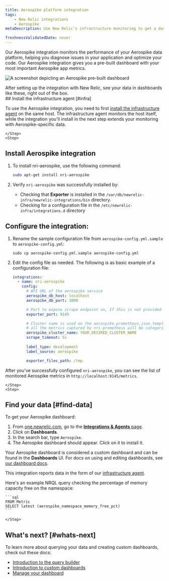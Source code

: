 ```yaml
---
title: Aerospike platform integration
tags:
    - New Relic integrations
    - Aerospike
metaDescription: Use New Relic's infrastructure monitoring to get a dashboard with metrics from your Aerospike platform. 

freshnessValidatedDate: never
---
```



Our Aerospike integration monitors the performance of your Aerospike data platform, helping you diagnose issues in your application and optimize your code. Our Aerospike integration gives you a pre-built dashboard with your most important Aerospike app metrics.

<img
    title="aerospike dashboard"
    alt="A screenshot depicting an Aerospike pre-built dashboard"
    src={infrastructureAerospikeDashboard}
/>

<figcaption>
After setting up the integration with New Relic, see your data in dashboards like these, right out of the box.
</figcaption>

<Steps>
    <Step>
## Install the infrastructure agent [#infra]

To use the Aerospike integration, you need to first [install the infrastructure agent](/docs/infrastructure/install-infrastructure-agent/get-started/install-infrastructure-agent-new-relic/) on the same host. The infrastructure agent monitors the host itself, while the integration you'll install in the next step extends your monitoring with Aerospike-specific data.

    </Step>
    <Step>

## Install Aerospike integration

1. To install nri-aerospike, use the following command:

    ```bash
    sudo apt-get install nri-aerospike
    ```

2. Verify  `nri-aerospike` was successfully installed by:
    *  Checking that <DNT>**Exporter**</DNT> is installed in the `/var/db/newrelic-infra/newrelic-integrations/bin` directory.
    * Checking for a configuration file in the `/etc/newrelic-infra/integrations.d` directory

    </Step>
    <Step>

## Configure the integration:

1. Rename the sample configuration file from `aerospike-config.yml.sample` to `aerospike-config.yml`:

     ```shell
    sudo cp aerospike-config.yml.sample aerospike-config.yml
    ```

2. Edit the config file as needed. The following is as basic example of a configuration file:

    ```yml
    integrations:
      - name: nri-aerospike
        config:
          # API URL of the aerospike service
          aerospike_db_host: localhost
          aerospike_db_port: 3000

          # Port to expose scrape endpoint on, If this is not provided a random port will be used to launch the exporter
          exporter_port: 9145

          # Cluster name is used on the aerospike.prometheus.json.template - 
          # all the metrics captured by nri-prometheus will be categorized under this cluster name
          aerospike_cluster_name: YOUR_DESIRED_CLUSTER_NAME
          scrape_timeout: 5s
       
          label_type: development
          label_source: aerospike

          exporter_files_path: /tmp
    ```
    
After you've successfully configured `nri-aerospike`, you can see the list of monitored Aerospike metrics in `http://localhost:9145/metrics`.    

    </Step>
    <Step>

## Find your data [#find-data]

To get your Aerospike dashboard: 

1. From [one.newrelic.com](https://one.newrelic.com), go to the [<DNT>**Integrations & Agents**</DNT> page](https://one.newrelic.com/marketplace). 
2. Click on <DNT>**Dashboards**</DNT>.
3. In the search bar, type `Aerospike`. 
4. The Aerospike dashboard should appear. Click on it to install it.

Your Aerospike dashboard is considered a custom dashboard and can be found in the <DNT>**Dashboards**</DNT> UI. For docs on using and editing dashboards, see [our dashboard docs](/docs/query-your-data/explore-query-data/dashboards/introduction-dashboards).

This integration reports data in the form of our [infrastructure agent](/docs/infrastructure/manage-your-data/data-instrumentation/default-infrastructure-monitoring-data/#infrastructure-events). 

Here's an example NRQL query checking the percentage of memory capacity free on the namespace:

    ```sql
    FROM Metric 
    SELECT latest (aerospike_namespace_memory_free_pct)
    ```

    </Step>
</Steps>


## What's next? [#whats-next]

To learn more about querying your data and creating custom dashboards, check out these docs: 

* [Introduction to the query builder](/docs/query-your-data/explore-query-data/query-builder/introduction-query-builder)
* [Introduction to custom dashboards](/docs/query-your-data/explore-query-data/dashboards/introduction-dashboards)
* [Manage your dashboard](/docs/query-your-data/explore-query-data/dashboards/manage-your-dashboard)


